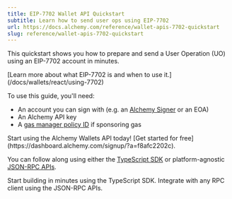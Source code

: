 ```yaml
---
title: EIP-7702 Wallet API Quickstart
subtitle: Learn how to send user ops using EIP-7702
url: https://docs.alchemy.com/reference/wallet-apis-7702-quickstart
slug: reference/wallet-apis-7702-quickstart
---
```


This quickstart shows you how to prepare and send a User Operation (UO) using an EIP-7702 account in minutes.

<Info>
  [Learn more about what EIP-7702 is and when to use
  it.](/docs/wallets/react/using-7702)
</Info>

To use this guide, you'll need:

- An account you can sign with (e.g. an [Alchemy Signer](/docs/wallets/signer/what-is-a-signer#alchemy-signer) or an EOA)
- An Alchemy API key
- A [gas manager policy ID](/docs/wallets/react/sponsor-gas) if sponsoring gas

<Tip title="Don't have an API key?" icon="star">
  Start using the Alchemy Wallets API today! [Get started for
  free](https://dashboard.alchemy.com/signup/?a=f8afc2202c).
</Tip>

You can follow along using either the [TypeScript SDK](/reference/wallet-apis-7702-quickstart/sdk) or platform-agnostic [JSON-RPC APIs](/reference/wallet-apis-7702-quickstart/api).

<CardGroup cols={2}>
  <Card
    title="Using SDK"
    href="/reference/wallet-apis-7702-quickstart/sdk"
    icon="code"
  >
    Start building in minutes using the TypeScript SDK.
  </Card>
  <Card
    title="Using JSON-RPC API"
    href="/reference/wallet-apis-7702-quickstart/api"
    icon="network-wired"
  >
    Integrate with any RPC client using the JSON-RPC APIs.
  </Card>
</CardGroup>
